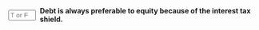 ::: {.question-block}

<form onsubmit="event.preventDefault(); checkAnswerBox('module9_tf_q82','F')" style="display: flex; align-items: center; gap: 8px;">
  <input type="text" id="module9_tf_q82" name="module9_tf_q82" maxlength="1" placeholder="T or F" style="width: 55px;" data-correct-answer="F" /> 
  <label for="module9_tf_q82"><strong>Debt is always preferable to equity because of the interest tax shield.</strong></label>
</form>

<div id="feedback-module9_tf_q82" class="feedback" data-status="" style="display:none;">
FALSE. Although debt offers tax advantages, excessive leverage increases financial distress risk and may destroy firm value.
</div>

:::
